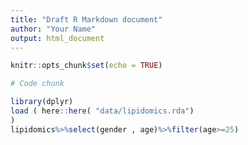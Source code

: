 ```yaml
---
title: "Draft R Markdown document"
author: "Your Name"
output: html_document
---
```


```r
knitr::opts_chunk$set(echo = TRUE)
```

```r
# Code chunk
```

```r
library(dplyr)
load ( here::here( "data/lipidomics.rda") 
)
lipidomics%>%select(gender , age)%>%filter(age>=25)

```

